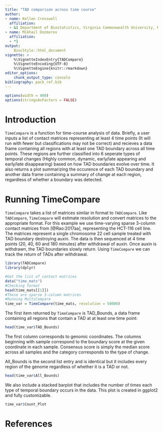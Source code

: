 ```yaml
---
title: "TAD comparison across time course"
author:
- name: Kellen Cresswell
  affiliation:
  - &1 Department of Biostatistics, Virginia Commonwealth University, Richmond, VA
- name: Mikhail Dozmorov
  affiliation:
  - *1
output:
    BiocStyle::html_document
vignette: >
    %\VignetteIndexEntry{TADCompare}
    %\VignetteEncoding{UTF-8}
    %\VignetteEngine{knitr::rmarkdown}
editor_options:
    chunk_output_type: console
bibliography: pack_ref.bib
---
```


```r
options(width = 400)
options(stringsAsFactors = FALSE)
```

# Introduction

`TimeCompare` is a function for time-course analysis of data. Briefly, a user inputs a list of contact matrices representing at least 4 time points (It will run with fewer but classifications may not be correct) and recieves a data frame containing all regions with at least one TAD boundary across all time points. These regions are further classified into 6 seperate types of temporal changes (Highly common, dynamic, early/late appearing and early/late disappearing) based on how TAD boundaries evolve over time. It also returns a plot summarizing the occurence of each TAD boundary and another data frame containing a summary of change at each region, regardless of whether a boundary was detected.

# Running TimeCompare

`TimeCompare` takes a list of matrices similar in format to `TADCompare`. Like `TADCompare`, `TimeCompare` will estimate resolution and convert matrices to the appropriate format. For this example we use time-varying sparse 3-column contact matrices from [@Rao:2017aa], representing the HCT-116 cell line. The matrices represent a single chromosome 22 cell sample treated with TAD boundary destroying auxin. The data is then sequenced at 4 time points (20, 40, 60 and 180 minutes) after withdrawal of auxin. Once auxin is withdrawn, the TAD boundaries slowly return. Using `TimeCompare` we can track the return of TADs after withdrawal.

```r
library(TADCompare)
library(dplyr)
```

```r
#Get the list of contact matrices
data("time_mats")
#Checking format
head(time_mats[[1]])
#These are sparse 3-column matrices
#Running MultiCompare
time_var = TimeCompare(time_mats, resolution = 50000)
```

The first item returned by `TimeCompare` is TAD_Bounds, a data frame containing all regions that contain a TAD at at least one time point:

```r
head(time_var$TAD_Bounds)
```

The first column corresponds to genomic coordinates. The columns beginning with sample correspond to the boundary score at the given coordinate in each sample. Consensus score is simply the median score across all samples and the category corresponds to the type of change.

All_Bounds is the second list entry and is identical but it includes every region of the genome regardless of whether it is a TAD or not.

```r
head(time_var$All_Bounds)
```

We also include a stacked barplot that includes the number of times each type of temporal boundary occurs in the data. This plot is created in ggplot2 and fully customizable.

```r
time_var$Count_Plot
```

# References
